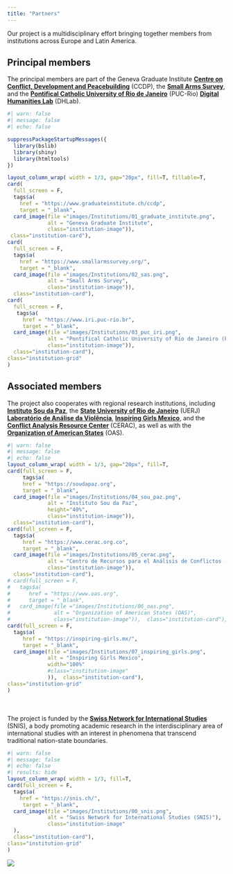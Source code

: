 ```yaml
---
title: "Partners"
---
```


Our project is a multidisciplinary effort bringing together members from institutions across Europe and Latin America.

## Principal members

The principal members are part of the Geneva Graduate Institute [**Centre on Conflict, Development and Peacebuilding**](https://www.graduateinstitute.ch/ccdp){target="_blank"} (CCDP), the [**Small Arms Survey**](https://www.smallarmssurvey.org/){target="_blank"}, and the [**Pontifical Catholic University of Rio de Janeiro**](https://www.puc-rio.br){target="_blank"} (PUC-Rio) [**Digital Humanities Lab**](https://laboratoriodehumanidadesdigitais.usuarios.rdc.puc-rio.br/en/home-english/about-puc-rios-digital-humanities-lab-dhlab/){target="_blank"} (DHLab).

```r
#| warn: false
#| message: false
#| echo: false

suppressPackageStartupMessages({
  library(bslib)
  library(shiny)
  library(htmltools)
})

layout_column_wrap( width = 1/3, gap="20px", fill=T, fillable=T,
card(
  full_screen = F,
  tags$a(
    href = "https://www.graduateinstitute.ch/ccdp",
    target = "_blank",
  card_image(file ="images/Institutions/01_graduate_institute.png", 
             alt = "Geneva Graduate Institute",
             class="institution-image")),
 class="institution-card"),
card(
  full_screen = F,
  tags$a(
    href = "https://www.smallarmssurvey.org/",
    target = "_blank",
  card_image(file ="images/Institutions/02_sas.png", 
             alt = "Small Arms Survey",
             class="institution-image")),
  class="institution-card"),
card(
  full_screen = F,
   tags$a(
     href = "https://www.iri.puc-rio.br",
     target = "_blank",
  card_image(file ="images/Institutions/03_puc_iri.png", 
             alt = "Pontifical Catholic University of Rio de Janeiro (PUC-Rio)",
             class="institution-image")),
  class="institution-card"),
class="institution-grid"
)
```

## Associated members

The project also cooperates with regional research institutions, including [**Instituto Sou da Paz**](https://soudapaz.org){target="_blank"}, the [**State University of Rio de Janeiro**](https://www.uerj.br/){target="_blank"} (UERJ) [**Laboratório de Análise da Violência**](https://lav-uerj.org/en/institucional/){target="_blank"}, [**Inspiring Girls Mexico**](https://inspiring-girls.mx/){target="_blank"}, and the [**Conflict Analysis Resource Center**](https://www.cerac.org.co){target="_blank"} (CERAC), as well as with the [**Organization of American States**](https://www.oas.org){target="_blank"} (OAS).

```r
#| warn: false
#| message: false
#| echo: false
layout_column_wrap( width = 1/3, gap="20px", fill=T,
card(full_screen = F,
     tags$a(
     href = "https://soudapaz.org",
     target = "_blank",
  card_image(file ="images/Institutions/04_sou_paz.png", 
             alt = "Instituto Sou da Paz",
             height="40%",
             class="institution-image")),
  class="institution-card"),
card(full_screen = F,
  tags$a(
     href = "https://www.cerac.org.co",
     target = "_blank",
  card_image(file ="images/Institutions/05_cerac.png", 
             alt = "Centro de Recursos para el Análisis de Conflictos (CERAC)",
             class="institution-image")),
  class="institution-card"),
# card(full_screen = F,
#   tags$a(
#      href = "https://www.oas.org",
#      target = "_blank",
#   card_image(file ="images/Institutions/06_oas.png", 
#              alt = "Organization of American States (OAS)",
#              class="institution-image")),  class="institution-card"),
card(full_screen = F,
  tags$a(
     href = "https://inspiring-girls.mx/",
     target = "_blank",
  card_image(file ="images/Institutions/07_inspiring_girls.png", 
             alt = "Inspiring Girls Mexico",
             width="100%"
             #class="institution-image"
             )),  class="institution-card"),
class="institution-grid"
)
```

</br></br>
The project is funded by the [**Swiss Network for International Studies**](https://snis.ch/projects/mapping-the-transnational-circulation-and-control-of-small-arms-in-latin-america/){target="_blank"} (SNIS), a body promoting academic research in the interdisciplinary area of international studies with an interest in phenomena that transcend traditional nation-state boundaries.

```r
#| warn: false
#| message: false
#| echo: false
#| results: hide
layout_column_wrap( width = 1/3, fill=T,
card(full_screen = F,
  tags$a(
    href = "https://snis.ch/",
     target = "_blank",
  card_image(file ="images/Institutions/00_snis.png", 
             alt = "Swiss Network for International Studies (SNIS)"),
             class="institution-image"
  ),
  class="institution-card"),
class="institution-grid"
)
```

![](images/ChatGPT%20Image%20Jun%206,%202025,%2003_51_19%20PM.png){.img-background}

